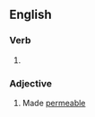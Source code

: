 ==English==

===Verb===
{{head|en|verb form}}

# {{en-past of|permeabilize}}

===Adjective===
{{en-adj|-}}

# Made [[permeable]]
